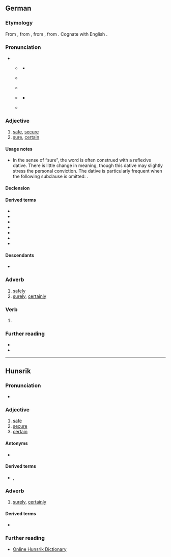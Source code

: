 ==German==

===Etymology===
From {{inh|de|gmh|siher}}, from {{inh|de|goh|sihur}}, from {{inh|de|gmw-pro|*sikur}}, from {{der|de|la|sēcūrus||without care, secure}}. Cognate with English {{l|en|secure}}.

===Pronunciation===
* {{IPA|de|/ˈzɪçər/}}
** {{IPA|de|[ˈzɪçɐ]}} {{q|standard}}
*** {{audio|de|De-sicher.ogg|audio (Germany)}}
** {{IPA|de|[ˈziça]|[ˈzija]}} {{q|Ruhrgebiet}}
** {{IPA|de|[ˈzɪɕɐ]|[ˈzɪʃɐ]|[ˈze-]}} {{q|central Germany}}
** {{IPA|de|[ˈsiçɐ]}} {{q|Austro-Bavarian}}
*** {{audio|de|De-at-sicher.ogg|audio (Austria)}}
** {{IPA|de|[ˈsiχər]}} {{q|Alemannic}}

===Adjective===
{{de-adj|comp:+:-e}}

# [[safe]], [[secure]] {{gloss|not dangerous or in danger}}
# [[sure]], [[certain]] {{gloss|convinced}}
#: {{ux|de|Ich bin (mir) '''sicher''', dass es heute regnen wird.|I am '''sure''' that it will rain today.}}

====Usage notes====
* In the sense of “sure”, the word is often construed with a reflexive dative. There is little change in meaning, though this dative may slightly stress the personal conviction. The dative is particularly frequent when the following subclause is omitted: {{m|de||Er ist sich sicher.|t=He’s sure}}.

====Declension====
{{de-adecl|comp:+:-e}}

====Derived terms====
* {{l|de|auf Nummer sicher gehen}}
* {{l|de|selbstsicher}}
* {{l|de|sichergehen}}
* {{l|de|Sicherheit}}
* {{l|de|sicherstellen}}
* {{l|de|siegessicher}}
* {{l|de|unsicher}}

====Descendants====
* {{desc|stq|sicher|bor=1}}

===Adverb===
{{de-adv}}

# [[safely]]
# [[surely]], [[certainly]]

===Verb===
{{head|de|verb form}}

# {{verb form of|de|sichern||1|s|pres|;|s|imp}}

===Further reading===
* {{R:DWDS}}
* {{R:UniLeipzig}}

----

==Hunsrik==

===Pronunciation===
* {{IPA|hrx|/ˈsiçɐ/}}

===Adjective===
{{head|hrx|adjective}}

# [[safe]]
# [[secure]]
# [[certain]]

====Antonyms====
* {{l|hrx|unsicher}}

====Derived terms====
* {{l|hrx|Sicherheet}}, {{l|hrx|Sicherheit}}

===Adverb===
{{head|hrx|adverb}}

# [[surely]], [[certainly]]

====Derived terms====
* {{l|hrx|sicherlich}}

===Further reading===
* [https://hunsriqueanoriograndense.wordpress.com/dicionario-werterbuch/ Online Hunsrik Dictionary]